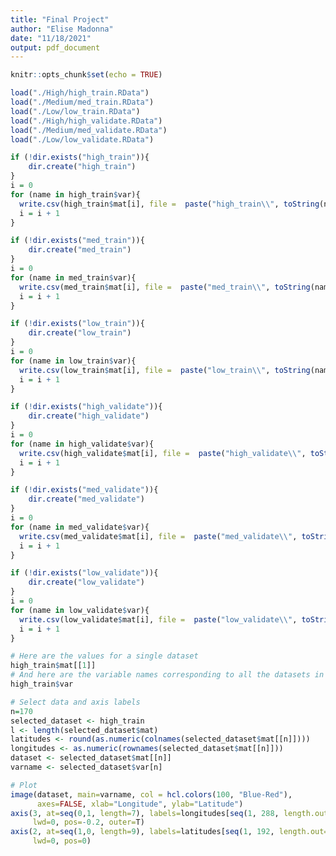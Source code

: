 ---
title: "Final Project"
author: "Elise Madonna"
date: "11/18/2021"
output: pdf_document
---

```{r setup, include=FALSE}
knitr::opts_chunk$set(echo = TRUE)
```

```{r}

load("./High/high_train.RData")
load("./Medium/med_train.RData")
load("./Low/low_train.RData")
load("./High/high_validate.RData")
load("./Medium/med_validate.RData")
load("./Low/low_validate.RData")
```

```{r}
if (!dir.exists("high_train")){
    dir.create("high_train")
} 
i = 0
for (name in high_train$var){
  write.csv(high_train$mat[i], file =  paste("high_train\\", toString(name), ".csv"))
  i = i + 1
}

if (!dir.exists("med_train")){
    dir.create("med_train")
} 
i = 0
for (name in med_train$var){
  write.csv(med_train$mat[i], file =  paste("med_train\\", toString(name), ".csv"))
  i = i + 1
}

if (!dir.exists("low_train")){
    dir.create("low_train")
} 
i = 0
for (name in low_train$var){
  write.csv(low_train$mat[i], file =  paste("low_train\\", toString(name), ".csv"))
  i = i + 1
}

```

```{r}
if (!dir.exists("high_validate")){
    dir.create("high_validate")
} 
i = 0
for (name in high_validate$var){
  write.csv(high_validate$mat[i], file =  paste("high_validate\\", toString(name), ".csv"))
  i = i + 1
}

if (!dir.exists("med_validate")){
    dir.create("med_validate")
} 
i = 0
for (name in med_validate$var){
  write.csv(med_validate$mat[i], file =  paste("med_validate\\", toString(name), ".csv"))
  i = i + 1
}

if (!dir.exists("low_validate")){
    dir.create("low_validate")
} 
i = 0
for (name in low_validate$var){
  write.csv(low_validate$mat[i], file =  paste("low_validate\\", toString(name), ".csv"))
  i = i + 1
}
```


```{r}
# Here are the values for a single dataset
high_train$mat[[1]]
# And here are the variable names corresponding to all the datasets in high_train. The first dataset shown above corresponds to the monthly variable BURDENDUST.
high_train$var
```
```{r}
# Select data and axis labels
n=170
selected_dataset <- high_train
l <- length(selected_dataset$mat)
latitudes <- round(as.numeric(colnames(selected_dataset$mat[[n]])))
longitudes <- as.numeric(rownames(selected_dataset$mat[[n]]))
dataset <- selected_dataset$mat[[n]]
varname <- selected_dataset$var[n]
```

```{r}
# Plot
image(dataset, main=varname, col = hcl.colors(100, "Blue-Red"),
      axes=FALSE, xlab="Longitude", ylab="Latitude")
axis(3, at=seq(0,1, length=7), labels=longitudes[seq(1, 288, length.out=7)],
     lwd=0, pos=-0.2, outer=T)
axis(2, at=seq(1,0, length=9), labels=latitudes[seq(1, 192, length.out=9)],
     lwd=0, pos=0)
```
```{r}

```

